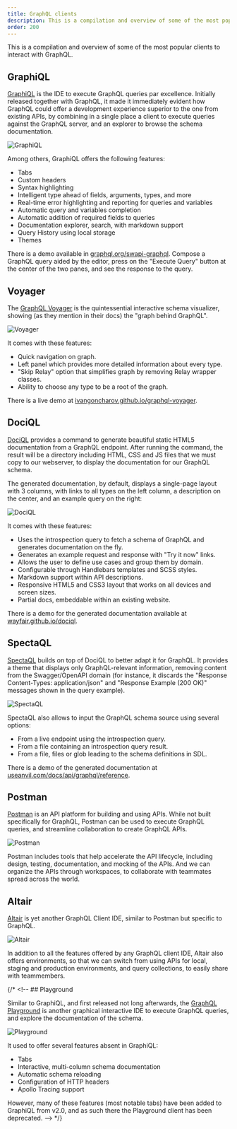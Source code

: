 ```yaml
---
title: GraphQL clients
description: This is a compilation and overview of some of the most popular clients to interact with GraphQL.
order: 200
---
```


This is a compilation and overview of some of the most popular clients to interact with GraphQL.

## GraphiQL

[GraphiQL](https://github.com/graphql/graphiql/tree/main/packages/graphiql) is the IDE to execute GraphQL queries par excellence. Initially released together with GraphQL, it made it immediately evident how GraphQL could offer a development experience superior to the one from existing APIs, by combining in a single place a client to execute queries against the GraphQL server, and an explorer to browse the schema documentation.

![GraphiQL](/assets/guides/downstream/resources/graphiql.png "GraphiQL")

Among others, GraphiQL offers the following features:

- Tabs
- Custom headers
- Syntax highlighting
- Intelligent type ahead of fields, arguments, types, and more
- Real-time error highlighting and reporting for queries and variables
- Automatic query and variables completion
- Automatic addition of required fields to queries
- Documentation explorer, search, with markdown support
- Query History using local storage
- Themes

There is a demo available in [graphql.org/swapi-graphql](http://graphql.org/swapi-graphql). Compose a GraphQL query aided by the editor, press on the "Execute Query" button at the center of the two panes, and see the response to the query.

## Voyager

The [GraphQL Voyager](https://github.com/APIs-guru/graphql-voyager) is the quintessential interactive schema visualizer, showing (as they mention in their docs) the "graph behind GraphQL".

![Voyager](/assets/guides/downstream/resources/voyager.png "Voyager")

It comes with these features:

- Quick navigation on graph.
- Left panel which provides more detailed information about every type.
- "Skip Relay" option that simplifies graph by removing Relay wrapper classes.
- Ability to choose any type to be a root of the graph.

There is a live demo at [ivangoncharov.github.io/graphql-voyager](https://ivangoncharov.github.io/graphql-voyager/).

## DociQL

[DociQL](https://github.com/wayfair/dociql) provides a command to generate beautiful static HTML5 documentation from a GraphQL endpoint. After running the command, the result will be a directory including HTML, CSS and JS files that we must copy to our webserver, to display the documentation for our GraphQL schema.

The generated documentation, by default, displays a single-page layout with 3 columns, with links to all types on the left column, a description on the center, and an example query on the right:

![DociQL](/assets/guides/downstream/resources/dociql-docs.png "DociQL")

It comes with these features:

- Uses the introspection query to fetch a schema of GraphQL and generates documentation on the fly.
- Generates an example request and response with "Try it now" links.
- Allows the user to define use cases and group them by domain.
- Configurable through Handlebars templates and SCSS styles.
- Markdown support within API descriptions.
- Responsive HTML5 and CSS3 layout that works on all devices and screen sizes.
- Partial docs, embeddable within an existing website.

There is a demo for the generated documentation available at [wayfair.github.io/dociql](https://wayfair.github.io/dociql/).

## SpectaQL

[SpectaQL](https://github.com/anvilco/spectaql) builds on top of DociQL to better adapt it for GraphQL. It provides a theme that displays only GraphQL-relevant information, removing content from the Swagger/OpenAPI domain (for instance, it discards the "Response Content-Types: application/json" and "Response Example (200 OK)" messages shown in the query example).

![SpectaQL](/assets/guides/downstream/resources/spectaql-docs.png "SpectaQL")

SpectaQL also allows to input the GraphQL schema source using several options:

- From a live endpoint using the introspection query.
- From a file containing an introspection query result.
- From a file, files or glob leading to the schema definitions in SDL.

There is a demo of the generated documentation at [useanvil.com/docs/api/graphql/reference](https://www.useanvil.com/docs/api/graphql/reference).

## Postman

[Postman](https://www.postman.com/) is an API platform for building and using APIs. While not built specifically for GraphQL, Postman can be used to execute GraphQL queries, and streamline collaboration to create GraphQL APIs.

![Postman](/assets/guides/downstream/resources/postman.png "Postman")

Postman includes tools that help accelerate the API lifecycle, including design, testing, documentation, and mocking of the APIs. And we can organize the APIs through workspaces, to collaborate with teammates spread across the world.

## Altair

[Altair](https://github.com/altair-graphql/altair) is yet another GraphQL Client IDE, similar to Postman but specific to GraphQL.

![Altair](/assets/guides/downstream/resources/altair.png "Altair")

In addition to all the features offered by any GraphQL client IDE, Altair also offers environments, so that we can switch from using APIs for local, staging and production environments, and query collections, to easily share with teammembers.

{/* <!-- ## Playground

Similar to GraphiQL, and first released not long afterwards, the [GraphQL Playground](https://github.com/graphql/graphql-playground) is another graphical interactive IDE to execute GraphQL queries, and explore the documentation of the schema.

![Playground](/assets/guides/downstream/resources/playground.png "Playground")

It used to offer several features absent in GraphiQL:

- Tabs
- Interactive, multi-column schema documentation
- Automatic schema reloading
- Configuration of HTTP headers
- Apollo Tracing support

However, many of these features (most notable tabs) have been added to GraphiQL from v2.0, and as such there the Playground client has been deprecated. --> */}